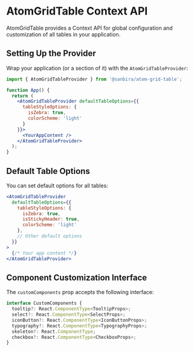 
<Meta title="Documentation/Context API" />

# AtomGridTable Context API

AtomGridTable provides a Context API for global configuration and customization of all tables in your application.

## Setting Up the Provider

Wrap your application (or a section of it) with the `AtomGridTableProvider`:

```jsx
import { AtomGridTableProvider } from '@sanbira/atom-grid-table';

function App() {
  return (
    <AtomGridTableProvider defaultTableOptions={{
      tableStyleOptions: {
        isZebra: true,
        colorScheme: 'light'
      }
    }}>
      <YourAppContent />
    </AtomGridTableProvider>
  );
}
```

## Default Table Options

You can set default options for all tables:

```jsx
<AtomGridTableProvider
  defaultTableOptions={{
    tableStyleOptions: {
      isZebra: true,
      isStickyHeader: true,
      colorScheme: 'light'
    },
    // Other default options
  }}
>
  {/* Your app content */}
</AtomGridTableProvider>
```

## Component Customization Interface

The `customComponents` prop accepts the following interface:

```typescript
interface CustomComponents {
  tooltip?: React.ComponentType<TooltipProps>;
  select?: React.ComponentType<SelectProps>;
  iconButton?: React.ComponentType<IconButtonProps>;
  typography?: React.ComponentType<TypographyProps>;
  skeleton?: React.ComponentType;
  checkbox?: React.ComponentType<CheckboxProps>;
}
``` 